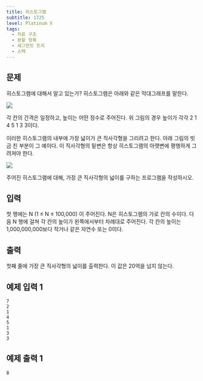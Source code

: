 ```yaml
---
title: 히스토그램
subtitle: 1725
level: Platinum V
tags:
  - 자료 구조
  - 분할 정복
  - 세그먼트 트리
  - 스택
---
```


## 문제

히스토그램에 대해서 알고 있는가? 히스토그램은 아래와 같은 막대그래프를 말한다.

![](https://onlinejudgeimages.s3-ap-northeast-1.amazonaws.com/upload/201006/hist.PNG)

각 칸의 간격은 일정하고, 높이는 어떤 정수로 주어진다. 위 그림의 경우 높이가 각각 2 1 4 5 1 3 3이다.

이러한 히스토그램의 내부에 가장 넓이가 큰 직사각형을 그리려고 한다. 아래 그림의 빗금 친 부분이 그 예이다. 이 직사각형의 밑변은 항상 히스토그램의 아랫변에 평행하게 그려져야 한다.

![](https://onlinejudgeimages.s3-ap-northeast-1.amazonaws.com/upload/201006/histo.PNG)

주어진 히스토그램에 대해, 가장 큰 직사각형의 넓이를 구하는 프로그램을 작성하시오.

## 입력

첫 행에는 N (1 ≤ N ≤ 100,000) 이 주어진다. N은 히스토그램의 가로 칸의 수이다. 다음 N 행에 걸쳐 각 칸의 높이가 왼쪽에서부터 차례대로 주어진다. 각 칸의 높이는 1,000,000,000보다 작거나 같은 자연수 또는 0이다.

## 출력

첫째 줄에 가장 큰 직사각형의 넓이를 출력한다. 이 값은 20억을 넘지 않는다.

## 예제 입력 1

```
7
2
1
4
5
1
3
3
```

## 예제 출력 1

```
8
```
